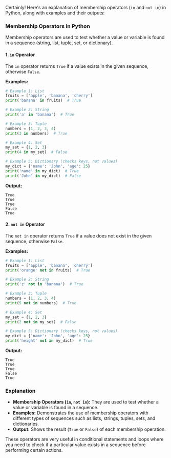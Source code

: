 Certainly! Here's an explanation of membership operators (`in` and `not in`) in Python, along with examples and their outputs:

### Membership Operators in Python

Membership operators are used to test whether a value or variable is found in a sequence (string, list, tuple, set, or dictionary).

#### 1. `in` Operator

The `in` operator returns `True` if a value exists in the given sequence, otherwise `False`.

**Examples:**

```python copy showLineNumbers
# Example 1: List
fruits = ['apple', 'banana', 'cherry']
print('banana' in fruits)  # True

# Example 2: String
print('a' in 'banana')  # True

# Example 3: Tuple
numbers = (1, 2, 3, 4)
print(3 in numbers)  # True

# Example 4: Set
my_set = {1, 2, 3}
print(4 in my_set)  # False

# Example 5: Dictionary (checks keys, not values)
my_dict = {'name': 'John', 'age': 25}
print('name' in my_dict)  # True
print('John' in my_dict)  # False
```

**Output:**

```
True
True
True
False
True
```

#### 2. `not in` Operator

The `not in` operator returns `True` if a value does not exist in the given sequence, otherwise `False`.

**Examples:**

```python copy showLineNumbers
# Example 1: List
fruits = ['apple', 'banana', 'cherry']
print('orange' not in fruits)  # True

# Example 2: String
print('z' not in 'banana')  # True

# Example 3: Tuple
numbers = (1, 2, 3, 4)
print(5 not in numbers)  # True

# Example 4: Set
my_set = {1, 2, 3}
print(2 not in my_set)  # False

# Example 5: Dictionary (checks keys, not values)
my_dict = {'name': 'John', 'age': 25}
print('height' not in my_dict)  # True
```

**Output:**

```
True
True
True
False
True
```

### Explanation

- **Membership Operators (`in`, `not in`):** They are used to test whether a value or variable is found in a sequence.
- **Examples:** Demonstrates the use of membership operators with different types of sequences such as lists, strings, tuples, sets, and dictionaries.
- **Output:** Shows the result (`True` or `False`) of each membership operation.

These operators are very useful in conditional statements and loops where you need to check if a particular value exists in a sequence before performing certain actions.